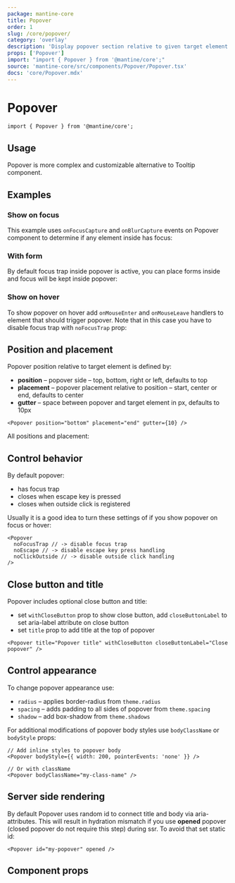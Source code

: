 ```yaml
---
package: mantine-core
title: Popover
order: 1
slug: /core/popover/
category: 'overlay'
description: 'Display popover section relative to given target element'
props: ['Popover']
import: "import { Popover } from '@mantine/core';"
source: 'mantine-core/src/components/Popover/Popover.tsx'
docs: 'core/Popover.mdx'
---
```



# Popover

<PageHeader
  source="mantine-core/src/components/Popover/Popover.tsx"
  docs="core/Popover.mdx"
  package="@mantine/core"
/>

```tsx
import { Popover } from '@mantine/core';
```

## Usage

Popover is more complex and customizable alternative to <GatsbyLink to="/core/tooltip/">Tooltip</GatsbyLink>
component.

<PopoverBaseDemo />

## Examples

### Show on focus

This example uses `onFocusCapture` and `onBlurCapture` events on Popover component
to determine if any element inside has focus:

<PasswordInputStrengthDemo />

### With form

By default focus trap inside popover is active,
you can place forms inside and focus will be kept inside popover:

<PopoverFormDemo />

### Show on hover

To show popover on hover add `onMouseEnter` and `onMouseLeave` handlers to
element that should trigger popover. Note that in this case you have to disable
focus trap with `noFocusTrap` prop:

<PopoverHoverDemo />

## Position and placement

Popover position relative to target element is defined by:

- **position** – popover side – top, bottom, right or left, defaults to top
- **placement** – popover placement relative to position – start, center or end, defaults to center
- **gutter** – space between popover and target element in px, defaults to 10px

```tsx
<Popover position="bottom" placement="end" gutter={10} />
```

All positions and placement:

<PopoverPositionsDemo />

## Control behavior

By default popover:

- has focus trap
- closes when escape key is pressed
- closes when outside click is registered

Usually it is a good idea to turn these settings of if you show popover on
focus or hover:

```tsx
<Popover
  noFocusTrap // -> disable focus trap
  noEscape // -> disable escape key press handling
  noClickOutside // -> disable outside click handling
/>
```

## Close button and title

Popover includes optional close button and title:

- set `withCloseButton` prop to show close button, add `closeButtonLabel` to set aria-label attribute on close button
- set `title` prop to add title at the top of popover

```tsx
<Popover title="Popover title" withCloseButton closeButtonLabel="Close popover" />
```

## Control appearance

To change popover appearance use:

- `radius` – applies border-radius from `theme.radius`
- `spacing` – adds padding to all sides of popover from `theme.spacing`
- `shadow` – add box-shadow from `theme.shadows`

<PopoverConfigurator />

For additional modifications of popover body styles use `bodyClassName` or `bodyStyle` props:

```tsx
// Add inline styles to popover body
<Popover bodyStyle={{ width: 200, pointerEvents: 'none' }} />

// Or with className
<Popover bodyClassName="my-class-name" />
```

## Server side rendering

By default Popover uses random id to connect title and body via aria- attributes.
This will result in hydration mismatch if you use **opened** popover (closed popover do not require this step) during ssr.
To avoid that set static id:

```tsx
<Popover id="my-popover" opened />
```

## Component props

<PropsTable component="Popover" />
